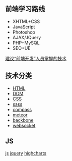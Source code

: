 ==前端学习路线==
* XHTML+CSS
* JavaScript
* Photoshop
* AJAX/JQuery
* PHP+MySQL
* SEO+UE
[[http://uicss.cn/front-end-developer-needed-technical/|建议“前端开发”人员掌握的技术]]

==技术分类==
* [[HTML]]
* [[DOM]]
* [[CSS]]
* [[sass]]
* [[compass]]
* [[meteor]]
* [[backbone]]
* [[websocket]]

== JS ==

[[js/js|js]]
[[js/jquery|jquery]]
[[js/highcharts|highcharts]]

